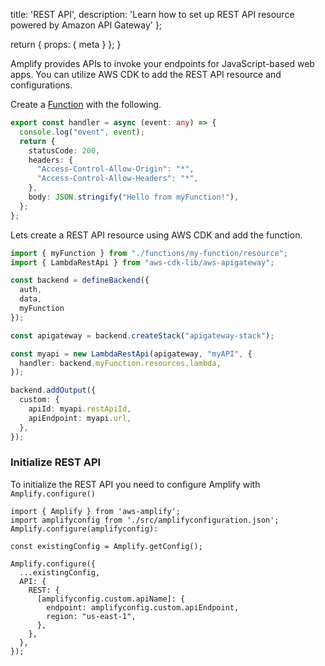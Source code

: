   title: 'REST API',
  description: 'Learn how to set up REST API resource powered by Amazon API Gateway'
};

  return {
    props: {
      meta
    }
  };
}

Amplify provides APIs to invoke your endpoints for JavaScript-based web apps. You can utilize AWS CDK to add the REST API resource and configurations.

Create a [Function](/gen2/build-a-backend/functions) with the following.

```ts title="amplify/functions/my-function/handler.ts"
export const handler = async (event: any) => {
  console.log("event", event);
  return {
    statusCode: 200,
    headers: {
      "Access-Control-Allow-Origin": "*",
      "Access-Control-Allow-Headers": "*",
    },
    body: JSON.stringify("Hello from myFunction!"),
  };
};

```

Lets create a REST API resource using AWS CDK and add the function.

```ts title="amplify/backend.ts"
import { myFunction } from "./functions/my-function/resource";
import { LambdaRestApi } from "aws-cdk-lib/aws-apigateway";

const backend = defineBackend({
  auth, 
  data,
  myFunction
});

const apigateway = backend.createStack("apigateway-stack");

const myapi = new LambdaRestApi(apigateway, "myAPI", {
  handler: backend.myFunction.resources.lambda,
});

backend.addOutput({
  custom: {
    apiId: myapi.restApiId,
    apiEndpoint: myapi.url,
  },
});
```

### Initialize REST API

To initialize the REST API you need to configure Amplify with `Amplify.configure()`

```tsx title="pages/index.tsx"
import { Amplify } from 'aws-amplify';
import amplifyconfig from './src/amplifyconfiguration.json';
Amplify.configure(amplifyconfig):

const existingConfig = Amplify.getConfig();

Amplify.configure({
  ...existingConfig,
  API: {
    REST: {
      [amplifyconfig.custom.apiName]: {
        endpoint: amplifyconfig.custom.apiEndpoint,
        region: "us-east-1",
      },
    },
  },
});
```
